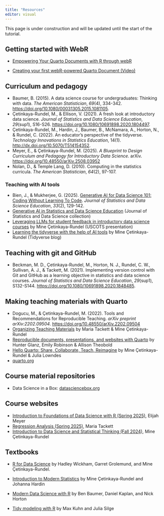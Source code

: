```yaml
---
title: "Resources"
editor: visual
---
```


::: callout-caution
This page is under construction and will be updated until the start of the tutorial.
:::

## Getting started with WebR

-   [Empowering Your Quarto Documents with R through webR](https://quarto-webr.thecoatlessprofessor.com/qwebr-internal-cell.html)

-   [Creating your first webR-powered Quarto Document (Video)](https://www.youtube.com/watch?v=DoRR2S5lLvk)

## Curriculum and pedagogy

-   Baumer, B. (2015). A data science course for undergraduates: Thinking with data. *The American Statistician*, *69*(4), 334-342. <https://doi.org/10.1080/00031305.2015.1081105>.
-   Çetinkaya-Rundel, M., & Ellison, V. (2021). A fresh look at introductory data science. *Journal of Statistics and Data Science Education*, *29*(sup1), S16-S26. <https://doi.org/10.1080/10691898.2020.1804497>.
-   Çetinkaya-Rundel, M., Hardin, J., Baumer, B., McNamara, A., Horton, N., & Rundel, C. (2022). An educator's perspective of the tidyverse. *Technology Innovations in Statistics Education*, 14(1). <http://dx.doi.org/10.5070/T514154352>.
-   Meyer, E., & Çetinkaya-Rundel, M. (2025). *A Blueprint to Design Curriculum and Pedagogy for Introductory Data Science.* arXiv. <https://doi.org/10.48550/arXiv.2508.03952>
-   Nolan, D., & Temple Lang, D. (2010). Computing in the statistics curricula. *The American Statistician*, *64*(2), 97-107.

### Teaching with AI tools 

-   Bien, J., & Mukherjee, G. (2025). [Generative AI for Data Science 101: Coding Without Learning To Code](https://www.tandfonline.com/doi/full/10.1080/26939169.2024.2432397?src=exp-mr). *Journal of Statistics and Data Science Education*, *33*(2), 129-142.
-   [Generative AI in Statistics and Data Science Education](https://www.tandfonline.com/journals/ujse21/collections/generative-ai) (Journal of Statistics and Data Science collection)
-   [Leveraging LLMs for student feedback in introductory data science courses](https://mine-cetinkaya-rundel.github.io/help-from-ai-uscots25/) by Mine Çetinkaya-Rundel (USCOTS presentation)
-   [Learning the tidyverse with the help of AI tools](https://www.tidyverse.org/blog/2025/04/learn-tidyverse-ai/) by Mine Çetinkaya-Rundel (Tidyverse blog)

## Teaching with git and GitHub

-   Beckman, M. D., Çetinkaya-Rundel, M., Horton, N. J., Rundel, C. W., Sullivan, A. J., & Tackett, M. (2021). Implementing version control with Git and GitHub as a learning objective in statistics and data science courses. *Journal of Statistics and Data Science Education*, *29*(sup1), S132-S144. <https://doi.org/10.1080/10691898.2020.1848485>.

## Making teaching materials with Quarto

-   Dogucu, M., & Çetinkaya-Rundel, M. (2022). Tools and Recommendations for Reproducible Teaching. *arXiv preprint arXiv:2202.09504*. <https://doi.org/10.48550/arXiv.2202.09504>
-   [Organizing Teaching Materials](https://rstudio-conf-2022.github.io/teach-ds/modules/d2-08-organizing.html) by Maria Tackett & Mine Çetinkaya-Rundel
-   [Reproducible documents, presentations, and websites with Quarto](https://atheobold.github.io/uscots-quarto/) by Hunter Glanz, Emily Robinson & Allison Theobold
-   [Hello Quarto: Share, Collaborate, Teach, Reimagine](https://www.youtube.com/watch?v=p7Hxu4coDl8) by Mine Çetinkaya-Rundel & Julia Lowndes
-   [quarto.org](https://quarto.org)

## Course material repositories

-   Data Science in a Box: [datasciencebox.org](https://datasciencebox.org/)

## Course websites

-   [Introduction to Foundations of Data Science with R (Spring 2025)](https://st295.github.io/st295-sp25/), Elijah Meyer
-   [Regression Analysis (Spring 2025)](https://sta210-sp25.netlify.app/), Maria Tackett
-   [Introduction to Data Science and Statistical Thinking (Fall 2024)](https://sta199-f24.github.io/), Mine Çetinkaya-Rundel

## Textbooks

-   [R for Data Science](https://r4ds.hadley.nz/) by Hadley Wickham, Garret Grolemund, and Mine Çetinkaya-Rundel.

-   [Introduction to Modern Statistics](https://openintro-ims.netlify.app/) by Mine Çetinkaya-Rundel and Johanna Hardin

-   [Modern Data Science with R](https://mdsr-book.github.io/) by Ben Baumer, Daniel Kaplan, and Nick Horton

-   [Tidy modeling with R](https://www.tmwr.org/) by Max Kuhn and Julia Silge
